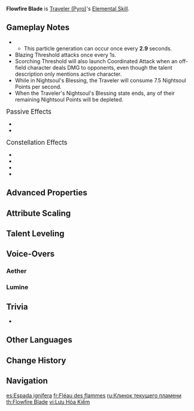 {{Talent Infobox
|image         = Talent Flowfire Blade.png
|character     = Traveler (Pyro)
|type          = Elemental Skill
|info          = Wields a searing flame that can incinerate the very earth. Has different effects when Tapped or Held.<br><br>'''{{Control|Tap|Press|Press}}'''<br>Call forth flames in a raging blaze. When used, the Traveler gains 42 [[Nightsoul point]] and enters the [[Nightsoul's Blessing]] state, summoning a Blazing Threshold that follows the current active character.<br>When the Blazing Threshold gets close to opponents, it will deal Nightsoul-aligned {{Color|Pyro DMG}} to nearby opponents at intervals.<br><br>'''Hold'''<br>Unleash fire in a composed manner, dealing Nightsoul-aligned {{Color|AoE Pyro DMG}} to nearby opponents. When used, the Traveler gains 42 Nightsoul points and enters the Nightsoul's Blessing state, summoning a Scorching Threshold that follows the current active character.<br>When the current active character within a Scorching Threshold deals DMG to opponents, the Threshold will launch a Coordinated Attack that deals Nightsoul-aligned {{Color|Pyro DMG}} based on the Traveler's [[ATK]]. This effect can occur once every 3s.<br><br>'''Nightsoul's Blessing: Traveler'''<br>Continuously consumes Nightsoul points. The Traveler's Nightsoul's Blessing state lasts 12s at maximum, and when their Nightsoul points are exhausted, this state will end. If this Elemental Skill is used again while active, the Traveler's Nightsoul points will be reset to 42 points.<br>Blazing and Scorching Thresholds will disappear once the Traveler's Nightsoul's Blessing state ends, and only 1 Blazing or Scorching Threshold summoned by the Traveler themselves can exist at any one time.
|CD            = 18s
|energyCost    = 
|scale_att1    = ATK
|scale_att2    = 
|utility1      = Nightsoul's Blessing
|utility2      = 
|arkhe         = 
}}
{{Description|Together, you and Paimon watched the shifting colors of the flowing flames.}}
'''Flowfire Blade''' is [[Traveler (Pyro)]]'s [[Elemental Skill]].

==Gameplay Notes==
* {{Talent Note|particles|Blazing Threshold or Scorching Threshold|1}}
** This particle generation can occur once every '''2.9''' seconds.
* Blazing Threshold attacks once every 1s.
* Scorching Threshold will also launch Coordinated Attack when an off-field character deals DMG to opponents, even though the talent description only mentions active character.
* While in Nightsoul's Blessing, the Traveler will consume 7.5 Nightsoul Points per second.
* When the Traveler's Nightsoul's Blessing state ends, any of their remaining Nightsoul Points will be depleted.

;<big>Passive Effects</big>
* {{Talent Note|ascension|1|True Flame of Incineration}}
* {{Talent Note|ascension|2|Embers Unspent}}

;<big>Constellation Effects</big>
* {{Talent Note|constellation|1|Starfire's Flowing Light}}
* {{Talent Note|constellation|2|Ever-Lit Candle}}
* {{Talent Note|constellation|3|Relayed Beacon}}
* {{Talent Note|constellation|6|The Sacred Flame Imperishable}}

==Advanced Properties==
{{Advanced Properties
|title   = Blazing Threshold
|gu      = 1U
|icdtag  = Blazing Threshold
|icdtype = 2.5s/3 Hits
|poise   = 25
|impulse = 2

|title2   = Hold DMG
|gu2      = 1U
|icdtag2  = Hold DMG
|icdtype2 = 2.5s/3 Hits
|poise2   = 60
|impulse2 = 2

|title3   = Scorching Threshold
|gu3      = 1U
|icdtag3  = Scorching Threshold
|icdtype3 = 2.5s/3 Hits
|poise3   = 40
|impulse3 = 2
}}
<!--
==Preview==
{{Preview
|file1 = Flowfire Blade Preview
}}
-->
==Attribute Scaling==
{{Talent Scaling
|levels=13
|order=blazingthreshold,holddmg,scorchingthreshold,nightsoulpointlimit,cd
|titles=Blazing Threshold (%),Hold DMG (%),Scorching Threshold (%),Nightsoul Point Limit,CD
|blazingthreshold_1=28.08
|blazingthreshold_2=30.19
|blazingthreshold_3=32.29
|blazingthreshold_4=35.1
|blazingthreshold_5=37.21
|blazingthreshold_6=39.31
|blazingthreshold_7=42.12
|blazingthreshold_8=44.93
|blazingthreshold_9=47.74
|blazingthreshold_10=50.54
|blazingthreshold_11=53.35
|blazingthreshold_12=56.16
|blazingthreshold_13=59.67
|holddmg_1=98.8
|holddmg_2=106.21
|holddmg_3=113.62
|holddmg_4=123.5
|holddmg_5=130.91
|holddmg_6=138.32
|holddmg_7=148.2
|holddmg_8=158.08
|holddmg_9=167.96
|holddmg_10=177.84
|holddmg_11=187.72
|holddmg_12=197.6
|holddmg_13=209.95
|scorchingthreshold_1=81.44
|scorchingthreshold_2=87.55
|scorchingthreshold_3=93.66
|scorchingthreshold_4=101.8
|scorchingthreshold_5=107.91
|scorchingthreshold_6=114.02
|scorchingthreshold_7=122.16
|scorchingthreshold_8=130.3
|scorchingthreshold_9=138.45
|scorchingthreshold_10=146.59
|scorchingthreshold_11=154.74
|scorchingthreshold_12=162.88
|scorchingthreshold_13=173.06
|nightsoulpointlimit=80
|cd=18s
}}

==Talent Leveling==
{{Talent Upgrade|Natlan}}

==Voice-Overs==
===Aether===
{{Talent VO/Traveler|character=Aether}}

===Lumine===
{{Talent VO/Traveler|character=Lumine}}

==Trivia==
* {{Talent Note|clap}}

==Other Languages==
{{Other Languages
|en       = Flowfire Blade
|zhs      = 流火剑
|zhs_rm   = Liúhuǒ Jiàn
|zht      = 流火劍
|zht_rm   = Liúhuǒ Jiàn
|zh_tl    = Flowing Fire Sword
|ja       = 流火の剣
|ja_rm    = Ryuuka no Ken{{Assumed}}
|ja_tl    = Flowfire Blade
|ko       = 타오르는 검
|ko_rm    = 
|ko_tl    = 
|es       = Espada ignífera
|es_tl    = Igniferous Sword
|fr       = Fléau des flammes
|fr_tl    = Scourge of Flames
|ru       = Клинок текущего пламени
|ru_tl    = 
|th       = Flowfire Blade
|vi       = Lưu Hỏa Kiếm
|vi_tl    = 
|de       = Flussfeuer-Klinge
|de_tl    = Flowfire Blade
|id       = Flowfire Blade
|pt       = Lâmina do Fluxo do Fogo
|pt_tl    = 
|tr       = Akaralev Kılıcı
|tr_tl    = 
|it       = Lama solcafiamme
|it_tl    = 
}}

==Change History==
{{Change History|5.3}}

==Navigation==
{{Talent Navbox|Traveler (Pyro)}}

[[es:Espada ignífera]]
[[fr:Fléau des flammes]]
[[ru:Клинок текущего пламени]]
[[th:Flowfire Blade]]
[[vi:Lưu Hỏa Kiếm]]